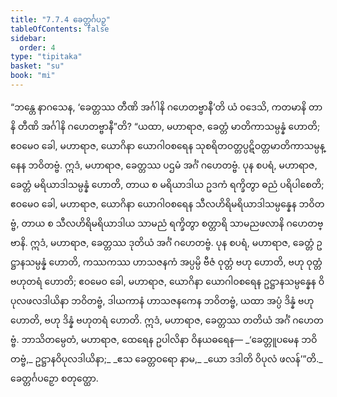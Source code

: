 ```yaml
---
title: "7.7.4 ခေတ္တင်္ဂပဉှ"
tableOfContents: false
sidebar:
  order: 4
type: "tipitaka"
basket: "su"
book: "mi"
---
```



<DynamicBreadcrumb />

<Division number="288" book="mi">

<Paragraph number="1999" book="mi">
“ဘန္တေ နာဂသေန, ‘ခေတ္တဿ တီဏိ အင်္ဂါနိ ဂဟေတဗ္ဗာနီ’တိ ယံ ဝဒေသိ, ကတမာနိ တာနိ တီဏိ အင်္ဂါနိ ဂဟေတဗ္ဗာနီ”တိ? “ယထာ, မဟာရာဇ, ခေတ္တံ မာတိကာသမ္ပန္နံ ဟောတိ; ဧဝမေဝ ခေါ, မဟာရာဇ, ယောဂိနာ ယောဂါဝစရေန သုစရိတဝတ္တပ္ပဋိဝတ္တမာတိကာသမ္ပန္နေန ဘဝိတဗ္ဗံ. ဣဒံ, မဟာရာဇ, ခေတ္တဿ ပဌမံ အင်္ဂံ ဂဟေတဗ္ဗံ.
</Paragraph>

<Paragraph number="2000" book="mi">
ပုန စပရံ, မဟာရာဇ, ခေတ္တံ မရိယာဒါသမ္ပန္နံ ဟောတိ, တာယ စ မရိယာဒါယ ဥဒကံ ရက္ခိတွာ ဓညံ ပရိပါစေတိ; ဧဝမေဝ ခေါ, မဟာရာဇ, ယောဂိနာ ယောဂါဝစရေန သီလဟိရိမရိယာဒါသမ္ပန္နေန ဘဝိတဗ္ဗံ, တာယ စ သီလဟိရိမရိယာဒါယ သာမညံ ရက္ခိတွာ စတ္တာရိ သာမညဖလာနိ ဂဟေတဗ္ဗာနိ. ဣဒံ, မဟာရာဇ, ခေတ္တဿ ဒုတိယံ အင်္ဂံ ဂဟေတဗ္ဗံ.
</Paragraph>

<Paragraph number="2001" book="mi">
ပုန စပရံ, မဟာရာဇ, ခေတ္တံ ဥဋ္ဌာနသမ္ပန္နံ ဟောတိ, ကဿကဿ ဟာသဇနကံ အပ္ပမ္ပိ ဗီဇံ ဝုတ္တံ ဗဟု ဟောတိ, ဗဟု ဝုတ္တံ ဗဟုတရံ ဟောတိ; ဧဝမေဝ ခေါ, မဟာရာဇ, ယောဂိနာ ယောဂါဝစရေန ဥဋ္ဌာနသမ္ပန္နေန ဝိပုလဖလဒါယိနာ ဘဝိတဗ္ဗံ, ဒါယကာနံ ဟာသဇနကေန ဘဝိတဗ္ဗံ, ယထာ အပ္ပံ ဒိန္နံ ဗဟု ဟောတိ, ဗဟု ဒိန္နံ ဗဟုတရံ ဟောတိ. ဣဒံ, မဟာရာဇ, ခေတ္တဿ တတိယံ အင်္ဂံ ဂဟေတဗ္ဗံ. ဘာသိတမ္ပေတံ, မဟာရာဇ, ထေရေန ဥပါလိနာ ဝိနယဓရေန—
</Paragraph>

<Paragraph number="2002" type="verses" book="mi">
_‘ခေတ္တူပမေန ဘဝိတဗ္ဗံ,_  
ဥဋ္ဌာနဝိပုလဒါယိနာ;_  
_ဧသ ခေတ္တဝရော နာမ,_  
_ယော ဒဒါတိ ဝိပုလံ ဖလန်’”တိ._  


</Paragraph>
</Division>

<Paragraph number="2003" type="center" book="mi">
ခေတ္တင်္ဂပဉှော စတုတ္ထော.
</Paragraph>